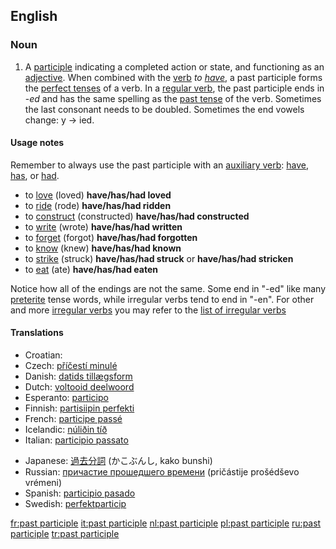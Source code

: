 ==English==

===Noun===
{{en-noun|sg=[[past]] [[participle]]}}

# {{grammar}} A [[participle]] indicating a completed action or state, and functioning as an [[adjective]]. When combined with the [[verb]] ''to [[have]]'', a past participle forms the [[perfect tense]]s of a verb. In a [[regular verb]], the past participle ends in -''ed'' and has the same spelling as the [[past tense]] of the verb. Sometimes the last consonant needs to be doubled. Sometimes the end vowels change: y -> ied.

====Usage notes====
Remember to always use the past participle with an [[auxiliary verb]]: [[have]], [[has]], or [[had]].

*to [[love]] (loved) '''have/has/had loved'''
*to [[ride]] (rode) '''have/has/had ridden'''
*to [[construct]] (constructed) '''have/has/had constructed'''
*to [[write]] (wrote) '''have/has/had written'''
*to [[forget]] (forgot) '''have/has/had forgotten'''
*to [[know]] (knew) '''have/has/had known'''
*to [[strike]] (struck) '''have/has/had struck''' or ''' have/has/had stricken'''
*to [[eat]] (ate) '''have/has/had eaten'''

Notice how all of the endings are not the same. Some end in "-ed" like many [[preterite]] tense words, while irregular verbs tend to end in "-en". For other and more [[irregular verb]]s you may refer to the [[Appendix:Irregular verbs|list of irregular verbs]]

====Translations====
{{trans-top|past participle}}
*Croatian: {{t|hr|particip perfekta|m}}
*Czech: [[příčestí minulé]] {{n}}
*Danish: [[datids tillægsform]] {{c}}
*Dutch: [[voltooid deelwoord]] {{n}}
*Esperanto: [[participo]]
*Finnish: [[partisiipin perfekti]]
*French: [[participe passé]] {{m}}
*Icelandic: [[núliðin tíð]] {{f}}
*Italian: [[participio passato]] {{m}}
{{trans-mid}}
*Japanese: [[過去分詞]] (かこぶんし, kako bunshi)
*Russian: [[причастие прошедшего времени]] (pričástije prošédševo vrémeni) {{n}}
*Spanish: [[participio pasado]] {{m}}
*Swedish: [[perfektparticip]] {{c}}
{{trans-bottom}}

[[fr:past participle]]
[[it:past participle]]
[[nl:past participle]]
[[pl:past participle]]
[[ru:past participle]]
[[tr:past participle]]